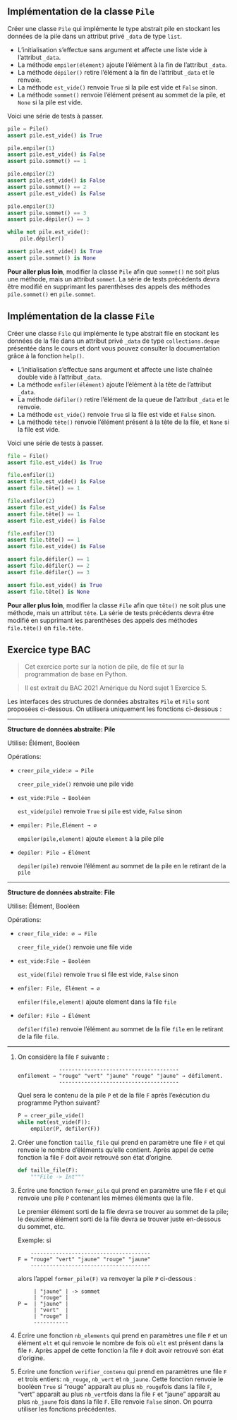 ## Implémentation de la classe `Pile`

Créer une classe `Pile` qui implémente le type abstrait pile en stockant les données de la pile
dans un attribut privé `_data` de type `list`.

- L'initialisation s'effectue sans argument et affecte une liste vide à l'attribut `_data`.
- La méthode `empiler(élément)` ajoute l'élément à la fin de l'attribut `_data`.
- La méthode `dépiler()` retire l'élément à la fin de l'attribut `_data` et le renvoie.
- La méthode `est_vide()` renvoie `True` si la pile est vide et `False` sinon.
- La méthode `sommet()` renvoie l'élément présent au sommet de la pile, et `None` si la pile est
  vide.

Voici une série de tests à passer.

```python
pile = Pile()
assert pile.est_vide() is True

pile.empiler(1)
assert pile.est_vide() is False
assert pile.sommet() == 1

pile.empiler(2)
assert pile.est_vide() is False
assert pile.sommet() == 2
assert pile.est_vide() is False

pile.empiler(3)
assert pile.sommet() == 3
assert pile.dépiler() == 3

while not pile.est_vide():
    pile.dépiler()

assert pile.est_vide() is True
assert pile.sommet() is None
```

**Pour aller plus loin**, modifier la classe `Pile` afin que `sommet()` ne soit plus une méthode,
mais un attribut `sommet`. La série de tests précédents devra être modifié en supprimant les
parenthèses des appels des méthodes `pile.sommet()` en `pile.sommet`.

## Implémentation de la classe `File`

Créer une classe `File` qui implémente le type abstrait file en stockant les données de la file
dans un attribut privé `_data` de type `collections.deque` présentée dans le cours et dont vous
pouvez consulter la documentation grâce à la fonction `help()`.

- L'initialisation s'effectue sans argument et affecte une liste chaînée double vide à l'attribut
  `_data`.
- La méthode `enfiler(élément)` ajoute l'élément à la tête de l'attribut `_data`.
- La méthode `défiler()` retire l'élément de la queue de l'attribut `_data` et le renvoie.
- La méthode `est_vide()` renvoie `True` si la file est vide et `False` sinon.
- La méthode `tête()` renvoie l'élément présent à la tête de la file, et `None` si la file est
  vide.

Voici une série de tests à passer.

```python
file = File()
assert file.est_vide() is True

file.enfiler(1)
assert file.est_vide() is False
assert file.tête() == 1

file.enfiler(2)
assert file.est_vide() is False
assert file.tête() == 1
assert file.est_vide() is False

file.enfiler(3)
assert file.tête() == 1
assert file.est_vide() is False

assert file.défiler() == 1
assert file.défiler() == 2
assert file.défiler() == 3

assert file.est_vide() is True
assert file.tête() is None
```

**Pour aller plus loin**, modifier la classe `File` afin que `tête()` ne soit plus une méthode,
mais un attribut `tête`. La série de tests précédents devra être modifié en supprimant les
parenthèses des appels des méthodes `file.tête()` en `file.tête`.

## Exercice type BAC

> Cet exercice porte sur la notion de pile, de file et sur la programmation de base en Python.

> Il est extrait du BAC 2021 Amérique du Nord sujet 1 Exercice 5.

Les interfaces des structures de données abstraites `Pile` et `File` sont proposées ci-dessous. On
utilisera uniquement les fonctions ci-dessous :

---

**Structure de données abstraite: Pile**

Utilise: Élément, Booléen

Opérations:

- `creer_pile_vide:∅ → Pile`     

  `creer_pile_vide()` renvoie une pile vide 

- `est_vide:Pile → Booléen`

  `est_vide(pile)` renvoie `True` si `pile` est vide, `False` sinon 

- `empiler: Pile,Élément → ∅` 
 
  `empiler(pile,element)` ajoute `element` à la pile pile

- `depiler: Pile → Élément` 
  
  `depiler(pile)` renvoie l’élément au sommet de la pile en le retirant de la `pile`

---

**Structure de données abstraite: File**

Utilise: Élément, Booléen

Opérations: 

- `creer_file_vide: ∅ → File`

  `creer_file_vide()` renvoie une file vide 

- `est_vide:File → Booléen`

  `est_vide(file)` renvoie `True` si file est vide, `False` sinon 

- `enfiler: File, Élément → ∅`

  `enfiler(file,element)` ajoute element dans la file `file` 

- `defiler: File → Élément`

  `defiler(file)` renvoie l’élément au sommet de la file `file` en le retirant de la file `file`.

---

1. On considère la file `F` suivante :

   ```
                --------------------------------------   
   enfilement → "rouge" "vert" "jaune" "rouge" "jaune" → défilement.
                --------------------------------------
   ```
   
   Quel sera le contenu de la pile `P` et de la file `F` après l’exécution du programme Python
   suivant?
   
   ```python
   P = creer_pile_vide()
   while not(est_vide(F)):
       empiler(P, defiler(F))
   ```
   
2. Créer une fonction `taille_file` qui prend en paramètre une file `F` et qui renvoie le
   nombre d’éléments qu’elle contient. Après appel de cette fonction la file `F` doit avoir
   retrouvé son état d’origine.

   ```python
   def taille_file(F):
       """File -> Int"""
   ``` 
    
3. Écrire une fonction `former_pile` qui prend en paramètre une file `F` et qui renvoie une pile
   `P` contenant les mêmes éléments que la file.
   
   Le premier élément sorti de la file devra se trouver au sommet de la pile; le deuxième
   élément sorti de la file devra se trouver juste en-dessous du sommet, etc.
   
   Exemple: si

   ```
       --------------------------------------
   F = "rouge" "vert" "jaune" "rouge" "jaune"
       --------------------------------------
   ```
   
   alors l’appel `former_pile(F)` va renvoyer la pile `P` ci-dessous :
   
   ```
        | "jaune" | -> sommet
        | "rouge" |
   P =  | "jaune" |
        | "vert"  |
        | "rouge" |
        -----------

   ```

4. Écrire une fonction `nb_elements` qui prend en paramètres une file `F` et un élément
   `elt` et qui renvoie le nombre de fois où `elt` est présent dans la file `F`. Après appel de
   cette fonction la file `F` doit avoir retrouvé son état d’origine.
   
5. Écrire une fonction `verifier_contenu` qui prend en paramètres une file `F` et trois entiers:
   `nb_rouge`, `nb_vert` et `nb_jaune`. Cette fonction renvoie le booléen `True` si "rouge" apparaît
   au plus `nb_rouge`fois dans la file `F`, "vert" apparaît au plus `nb_vert`fois dans la file
   `F` et "jaune" apparaît au plus `nb_jaune` fois dans la file `F`. Elle renvoie `False` sinon. On
   pourra utiliser les fonctions précédentes.



